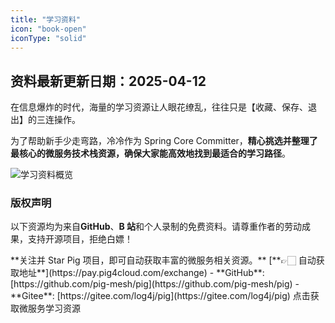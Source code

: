 ```yaml
---
title: "学习资料"
icon: "book-open"
iconType: "solid"
---
```


## 资料最新更新日期：2025-04-12

在信息爆炸的时代，海量的学习资源让人眼花缭乱，往往只是【收藏、保存、退出】的三连操作。

为了帮助新手少走弯路，冷冷作为 Spring Core Committer，**精心挑选并整理了最核心的微服务技术栈资源，确保大家能高效地找到最适合的学习路径**。

![学习资料概览](/images/1733977094903-fa1c8a38-ace3-43b0-bad9-f92dce97b191.png)

### 版权声明
以下资源均为来自**GitHub**、**B 站**和个人录制的免费资料。请尊重作者的劳动成果，支持开源项目，拒绝白嫖！

<Warning>
**关注并 Star Pig 项目，即可自动获取丰富的微服务相关资源。** [**👉🏻 自动获取地址**](https://pay.pig4cloud.com/exchange)
</Warning>

<Card title="项目地址" icon="github">
  - **GitHub**: [https://github.com/pig-mesh/pig](https://github.com/pig-mesh/pig)
  - **Gitee**: [https://gitee.com/log4j/pig](https://gitee.com/log4j/pig)
</Card>

<Card title="资源获取" icon="link" href="https://pay.pig4cloud.com/exchange">
  点击获取微服务学习资源
</Card>

